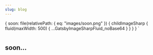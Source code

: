 ```yaml
---
slug: blog
---
```



  {
    soon: file(relativePath: { eq: "images/soon.png" }) {
      childImageSharp {
        fluid(maxWidth: 500) {
          ...GatsbyImageSharpFluid_noBase64
        }
      }
    }
  }
`

<ImageWrapper>
  <Img fluid={props.data.soon.childImageSharp.fluid} />
</ImageWrapper>

## soon...
